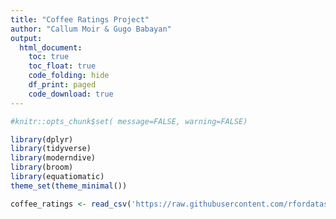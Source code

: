 ```yaml
---
title: "Coffee Ratings Project"
author: "Callum Moir & Gugo Babayan"
output: 
  html_document:
    toc: true
    toc_float: true
    code_folding: hide
    df_print: paged
    code_download: true
---
```


```r
#knitr::opts_chunk$set( message=FALSE, warning=FALSE)
```

```r
library(dplyr)
library(tidyverse)      
library(moderndive)     
library(broom)          
library(equatiomatic)   
theme_set(theme_minimal())
```

```r
coffee_ratings <- read_csv('https://raw.githubusercontent.com/rfordatascience/tidytuesday/master/data/2020/2020-07-07/coffee_ratings.csv')
```
